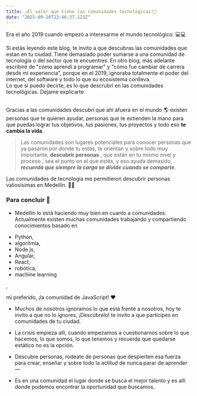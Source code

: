 ```yaml
---
title: ¡El valor que tiene las comunidades tecnológicas!🚀 
date: "2021-09-10T23:46:37.121Z"
---
```


<p>Era el año 2019 cuando empezó a interesarme el mundo tecnológico. 💻💻</p>


Si estás leyendo este blog, te invito a que descubras las comunidades que estan en tu ciudad. Tiene demasiado poder sumarse a una comunidad de tecnología o del sector que te encuentres.
En otro blog, más adelante escribiré de "cómo aprendí a programar" y "cómo fue cambiar de carrera desde mi experiencia", porque en el 2019, ignoraba totalmente  el poder del internet, 
del software y todo lo que su ecosistema conlleva.
<br/>
Lo que si puedo decirte, es lo que descrubrí en las comunidades tecnológicas. Dejame explicarte <br /> <br/>

Gracias a las comunidades descubrí que ahí afuera en el mundo 🌎  existen personas que te quieren ayudar, 
personas que te extienden la mano para que puedas lograr tus objetivos, tus pasiones, tus proyectos y todo eso **te cambia la vida**.


> Las comunidades son lugares potenciales para conocer personas que ya pasaron por donde tu estás, te orientan y sobre todo muy importante, **descubrir personas** , que están en tu mismo nivel y proceso , sea  el punto en el que estés,
 y eso ayuda demasido, ***recuerda que siempre la carga se divide cuando se comparte***.  

Las comunidades de tecnología me permitieron descubrir personas valiosísimas en Medellín.  🎁🎁 


### Para concluir 📢

- Medellín lo está haciendo muy bien en cuanto a comunidades:
Actualmente existen muchas comunidades trabajando y compartiendo conocimientos basado en 
<ul>
<li>Python, </li>
<li>algorítmia, </li>
<li>Node js, </li>
<li>Angular, </li>
<li>React,</li>
<li> robótica,</li>
<li> machine learning</li>
</ul>, 

<p>mi preferido, ¡la comunidad de JavaScript!  ❤️</p>

- Muchos de nosotros ignoramos lo que está frente a nosotros, hoy te invito a que no lo ignores, ¡Descúbrelo! te invito a que participes en comunidades de tu ciudad.

- La crisis empieza allí, cuando empezamos a cuestionarnos sobre lo que hacemos, lo que somos, lo que tenemos y recuerda que quedarse estático no es la opción. 

- Descubre personas, rodeate de personas que despierten esa fuerza para crear, enseñar y sobre todo la actitud de nunca parar de aprender — 

- Es en una comunidad el lugar donde se busca el mejor talento y es allí donde podemos encontrar la oportunidad que buscamos.

